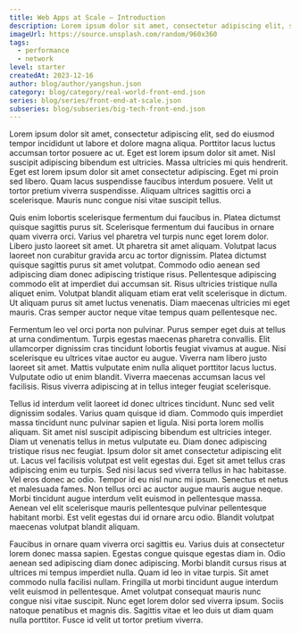 ```yaml
---
title: Web Apps at Scale – Introduction
description: Lorem ipsum dolor sit amet, consectetur adipiscing elit, sed do eiusmod tempor incididunt ut labore et dolore magna aliqua. Ut enim ad minim veniam, quis nostrud exercitation ullamco.
imageUrl: https://source.unsplash.com/random/960x360
tags:
  - performance
  - network
level: starter
createdAt: 2023-12-16
author: blog/author/yangshun.json
category: blog/category/real-world-front-end.json
series: blog/series/front-end-at-scale.json
subseries: blog/subseries/big-tech-front-end.json
---
```


Lorem ipsum dolor sit amet, consectetur adipiscing elit, sed do eiusmod tempor incididunt ut labore et dolore magna aliqua. Porttitor lacus luctus accumsan tortor posuere ac ut. Eget est lorem ipsum dolor sit amet. Nisl suscipit adipiscing bibendum est ultricies. Massa ultricies mi quis hendrerit. Eget est lorem ipsum dolor sit amet consectetur adipiscing. Eget mi proin sed libero. Quam lacus suspendisse faucibus interdum posuere. Velit ut tortor pretium viverra suspendisse. Aliquam ultrices sagittis orci a scelerisque. Mauris nunc congue nisi vitae suscipit tellus.

Quis enim lobortis scelerisque fermentum dui faucibus in. Platea dictumst quisque sagittis purus sit. Scelerisque fermentum dui faucibus in ornare quam viverra orci. Varius vel pharetra vel turpis nunc eget lorem dolor. Libero justo laoreet sit amet. Ut pharetra sit amet aliquam. Volutpat lacus laoreet non curabitur gravida arcu ac tortor dignissim. Platea dictumst quisque sagittis purus sit amet volutpat. Commodo odio aenean sed adipiscing diam donec adipiscing tristique risus. Pellentesque adipiscing commodo elit at imperdiet dui accumsan sit. Risus ultricies tristique nulla aliquet enim. Volutpat blandit aliquam etiam erat velit scelerisque in dictum. Ut aliquam purus sit amet luctus venenatis. Diam maecenas ultricies mi eget mauris. Cras semper auctor neque vitae tempus quam pellentesque nec.

Fermentum leo vel orci porta non pulvinar. Purus semper eget duis at tellus at urna condimentum. Turpis egestas maecenas pharetra convallis. Elit ullamcorper dignissim cras tincidunt lobortis feugiat vivamus at augue. Nisi scelerisque eu ultrices vitae auctor eu augue. Viverra nam libero justo laoreet sit amet. Mattis vulputate enim nulla aliquet porttitor lacus luctus. Vulputate odio ut enim blandit. Viverra maecenas accumsan lacus vel facilisis. Risus viverra adipiscing at in tellus integer feugiat scelerisque.

Tellus id interdum velit laoreet id donec ultrices tincidunt. Nunc sed velit dignissim sodales. Varius quam quisque id diam. Commodo quis imperdiet massa tincidunt nunc pulvinar sapien et ligula. Nisi porta lorem mollis aliquam. Sit amet nisl suscipit adipiscing bibendum est ultricies integer. Diam ut venenatis tellus in metus vulputate eu. Diam donec adipiscing tristique risus nec feugiat. Ipsum dolor sit amet consectetur adipiscing elit ut. Lacus vel facilisis volutpat est velit egestas dui. Eget sit amet tellus cras adipiscing enim eu turpis. Sed nisi lacus sed viverra tellus in hac habitasse. Vel eros donec ac odio. Tempor id eu nisl nunc mi ipsum. Senectus et netus et malesuada fames. Non tellus orci ac auctor augue mauris augue neque. Morbi tincidunt augue interdum velit euismod in pellentesque massa. Aenean vel elit scelerisque mauris pellentesque pulvinar pellentesque habitant morbi. Est velit egestas dui id ornare arcu odio. Blandit volutpat maecenas volutpat blandit aliquam.

Faucibus in ornare quam viverra orci sagittis eu. Varius duis at consectetur lorem donec massa sapien. Egestas congue quisque egestas diam in. Odio aenean sed adipiscing diam donec adipiscing. Morbi blandit cursus risus at ultrices mi tempus imperdiet nulla. Quam id leo in vitae turpis. Sit amet commodo nulla facilisi nullam. Fringilla ut morbi tincidunt augue interdum velit euismod in pellentesque. Amet volutpat consequat mauris nunc congue nisi vitae suscipit. Nunc eget lorem dolor sed viverra ipsum. Sociis natoque penatibus et magnis dis. Sagittis vitae et leo duis ut diam quam nulla porttitor. Fusce id velit ut tortor pretium viverra.
